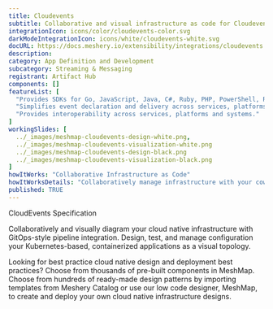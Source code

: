 ```yaml
---
title: Cloudevents
subtitle: Collaborative and visual infrastructure as code for Cloudevents
integrationIcon: icons/color/cloudevents-color.svg
darkModeIntegrationIcon: icons/white/cloudevents-white.svg
docURL: https://docs.meshery.io/extensibility/integrations/cloudevents
description: 
category: App Definition and Development
subcategory: Streaming & Messaging
registrant: Artifact Hub
components: []
featureList: [
  "Provides SDKs for Go, JavaScript, Java, C#, Ruby, PHP, PowerShell, Rust, and Python that can be used to build event routers, tracing systems, and other tools.",
  "Simplifies event declaration and delivery across services, platforms, and beyond.",
  "Provides interoperability across services, platforms and systems."
]
workingSlides: [
  ../_images/meshmap-cloudevents-design-white.png,
  ../_images/meshmap-cloudevents-visualization-white.png
  ../_images/meshmap-cloudevents-design-black.png
  ../_images/meshmap-cloudevents-visualization-black.png
]
howItWorks: "Collaborative Infrastructure as Code"
howItWorksDetails: "Collaboratively manage infrastructure with your coworkers synchronously sharing the same designs."
published: TRUE
---
```

<p>
CloudEvents Specification
</p>
<p>
    Collaboratively and visually diagram your cloud native infrastructure with GitOps-style pipeline integration. Design, test, and manage configuration your Kubernetes-based, containerized applications as a visual topology.
</p>
<p>
    Looking for best practice cloud native design and deployment best practices? Choose from thousands of pre-built components in MeshMap. Choose from hundreds of ready-made design patterns by importing templates from Meshery Catalog or use our low code designer, MeshMap, to create and deploy your own cloud native infrastructure designs.
</p>

